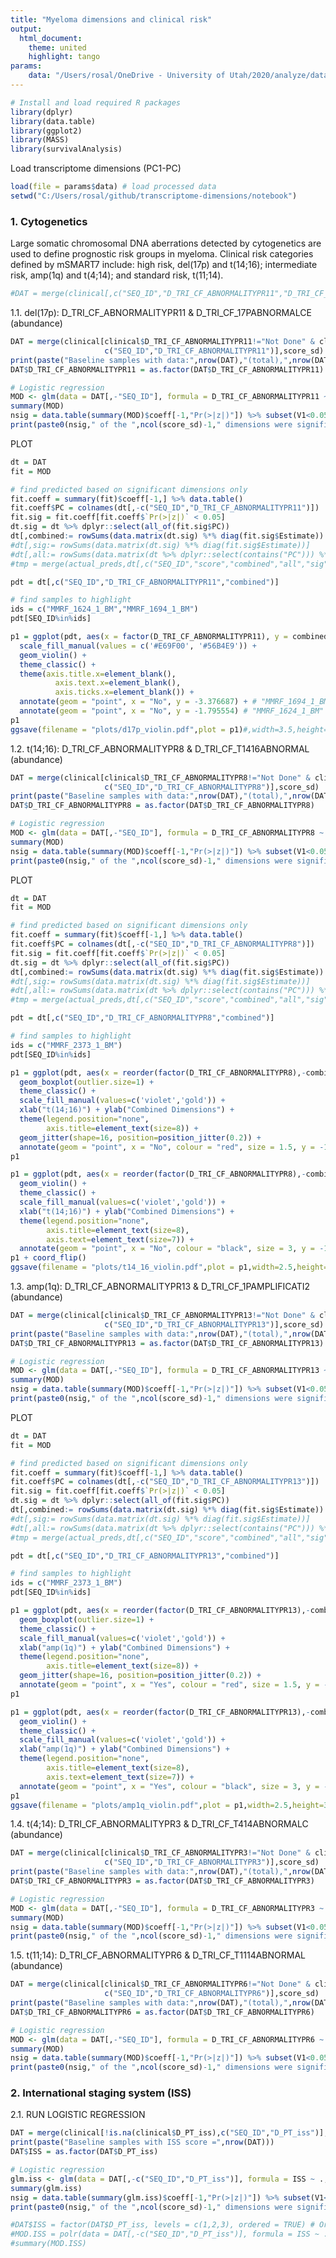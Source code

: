 ---
title: "Myeloma dimensions and clinical risk"
output:
  html_document:
    theme: united
    highlight: tango
params:
    data: "/Users/rosal/OneDrive - University of Utah/2020/analyze/data/transcriptome-dimensions/analysis/20200802_pipe_out.rdata"
---

```{r load_packages, message=F, include=F}
# Install and load required R packages
library(dplyr)
library(data.table)
library(ggplot2)
library(MASS)
library(survivalAnalysis)
```

Load transcriptome dimensions (PC1-PC)
```{r}
load(file = params$data) # load processed data
setwd("C:/Users/rosal/github/transcriptome-dimensions/notebook")
```

### 1. Cytogenetics
Large somatic chromosomal DNA aberrations detected by cytogenetics are used to define prognostic risk groups in myeloma. Clinical risk categories defined by mSMART7 include: high risk, del(17p) and t(14;16); intermediate risk, amp(1q) and t(4;14); and standard risk, t(11;14). 
```{r}
#DAT = merge(clinical[,c("SEQ_ID","D_TRI_CF_ABNORMALITYPR11","D_TRI_CF_ABNORMALITYPR8","D_TRI_CF_ABNORMALITYPR13","D_TRI_CF_ABNORMALITYPR3","D_TRI_CF_ABNORMALITYPR6")],score_sd)
```

1.1. del(17p): D_TRI_CF_ABNORMALITYPR11 & D_TRI_CF_17PABNORMALCE (abundance)
```{r}
DAT = merge(clinical[clinical$D_TRI_CF_ABNORMALITYPR11!="Not Done" & clinical$D_TRI_CF_ABNORMALITYPR11!="",
                     c("SEQ_ID","D_TRI_CF_ABNORMALITYPR11")],score_sd)
print(paste("Baseline samples with data:",nrow(DAT),"(total),",nrow(DAT[DAT$D_TRI_CF_ABNORMALITYPR11=="Yes"]),"(+),",nrow(DAT[DAT$D_TRI_CF_ABNORMALITYPR11=="No"]),"(-)"))
DAT$D_TRI_CF_ABNORMALITYPR11 = as.factor(DAT$D_TRI_CF_ABNORMALITYPR11)

# Logistic regression
MOD <- glm(data = DAT[,-"SEQ_ID"], formula = D_TRI_CF_ABNORMALITYPR11 ~ ., family = "binomial")
summary(MOD)
nsig = data.table(summary(MOD)$coeff[-1,"Pr(>|z|)"]) %>% subset(V1<0.05) %>% nrow() # Count sig dimensions in model
print(paste0(nsig," of the ",ncol(score_sd)-1," dimensions were significat at p < 0.05 in the combined model"))
```
PLOT
```{r}
dt = DAT
fit = MOD

# find predicted based on significant dimensions only
fit.coeff = summary(fit)$coeff[-1,] %>% data.table()
fit.coeff$PC = colnames(dt[,-c("SEQ_ID","D_TRI_CF_ABNORMALITYPR11")])
fit.sig = fit.coeff[fit.coeff$`Pr(>|z|)` < 0.05]
dt.sig = dt %>% dplyr::select(all_of(fit.sig$PC))
dt[,combined:= rowSums(data.matrix(dt.sig) %*% diag(fit.sig$Estimate)) + summary(fit)$coeff[1,1]]
#dt[,sig:= rowSums(data.matrix(dt.sig) %*% diag(fit.sig$Estimate))]
#dt[,all:= rowSums(data.matrix(dt %>% dplyr::select(contains("PC"))) %*% diag(fit.coeff$Estimate)) + summary(fit)$coeff[1,1]]
#tmp = merge(actual_preds,dt[,c("SEQ_ID","score","combined","all","sig")],by="SEQ_ID")

pdt = dt[,c("SEQ_ID","D_TRI_CF_ABNORMALITYPR11","combined")]

# find samples to highlight
ids = c("MMRF_1624_1_BM","MMRF_1694_1_BM")
pdt[SEQ_ID%in%ids]

p1 = ggplot(pdt, aes(x = factor(D_TRI_CF_ABNORMALITYPR11), y = combined, fill = D_TRI_CF_ABNORMALITYPR11)) +
  scale_fill_manual(values = c('#E69F00', '#56B4E9')) +
  geom_violin() +
  theme_classic() + 
  theme(axis.title.x=element_blank(),
          axis.text.x=element_blank(),
          axis.ticks.x=element_blank()) +
  annotate(geom = "point", x = "No", y = -3.376687) + # "MMRF_1694_1_BM"
  annotate(geom = "point", x = "No", y = -1.795554) # "MMRF_1624_1_BM"
p1
ggsave(filename = "plots/d17p_violin.pdf",plot = p1)#,width=3.5,height=3.5)
```

1.2. t(14;16): D_TRI_CF_ABNORMALITYPR8 & D_TRI_CF_T1416ABNORMAL (abundance)
```{r}
DAT = merge(clinical[clinical$D_TRI_CF_ABNORMALITYPR8!="Not Done" & clinical$D_TRI_CF_ABNORMALITYPR8!="",
                     c("SEQ_ID","D_TRI_CF_ABNORMALITYPR8")],score_sd)
print(paste("Baseline samples with data:",nrow(DAT),"(total),",nrow(DAT[DAT$D_TRI_CF_ABNORMALITYPR8=="Yes"]),"(+),",nrow(DAT[DAT$D_TRI_CF_ABNORMALITYPR8=="No"]),"(-)"))
DAT$D_TRI_CF_ABNORMALITYPR8 = as.factor(DAT$D_TRI_CF_ABNORMALITYPR8)

# Logistic regression
MOD <- glm(data = DAT[,-"SEQ_ID"], formula = D_TRI_CF_ABNORMALITYPR8 ~ ., family = "binomial")
summary(MOD)
nsig = data.table(summary(MOD)$coeff[-1,"Pr(>|z|)"]) %>% subset(V1<0.05) %>% nrow() # Count sig dimensions in model
print(paste0(nsig," of the ",ncol(score_sd)-1," dimensions were significat at p < 0.05 in the combined model"))
```
PLOT
```{r}
dt = DAT
fit = MOD

# find predicted based on significant dimensions only
fit.coeff = summary(fit)$coeff[-1,] %>% data.table()
fit.coeff$PC = colnames(dt[,-c("SEQ_ID","D_TRI_CF_ABNORMALITYPR8")])
fit.sig = fit.coeff[fit.coeff$`Pr(>|z|)` < 0.05]
dt.sig = dt %>% dplyr::select(all_of(fit.sig$PC))
dt[,combined:= rowSums(data.matrix(dt.sig) %*% diag(fit.sig$Estimate)) + summary(fit)$coeff[1,1]]
#dt[,sig:= rowSums(data.matrix(dt.sig) %*% diag(fit.sig$Estimate))]
#dt[,all:= rowSums(data.matrix(dt %>% dplyr::select(contains("PC"))) %*% diag(fit.coeff$Estimate)) + summary(fit)$coeff[1,1]]
#tmp = merge(actual_preds,dt[,c("SEQ_ID","score","combined","all","sig")],by="SEQ_ID")

pdt = dt[,c("SEQ_ID","D_TRI_CF_ABNORMALITYPR8","combined")]

# find samples to highlight
ids = c("MMRF_2373_1_BM")
pdt[SEQ_ID%in%ids]

p1 = ggplot(pdt, aes(x = reorder(factor(D_TRI_CF_ABNORMALITYPR8),-combined), y = combined, fill = D_TRI_CF_ABNORMALITYPR8)) +
  geom_boxplot(outlier.size=1) +
  theme_classic() + 
  scale_fill_manual(values=c('violet','gold')) +
  xlab("t(14;16)") + ylab("Combined Dimensions") +
  theme(legend.position="none",
        axis.title=element_text(size=8)) +
  geom_jitter(shape=16, position=position_jitter(0.2)) +
  annotate(geom = "point", x = "No", colour = "red", size = 1.5, y = -1.421371) # "MMRF_2373_1_BM"
p1

p1 = ggplot(pdt, aes(x = reorder(factor(D_TRI_CF_ABNORMALITYPR8),-combined), y = combined, fill = D_TRI_CF_ABNORMALITYPR8)) +
  geom_violin() +
  theme_classic() + 
  scale_fill_manual(values=c('violet','gold')) +
  xlab("t(14;16)") + ylab("Combined Dimensions") +
  theme(legend.position="none",
        axis.title=element_text(size=8),
        axis.text=element_text(size=7)) +
  annotate(geom = "point", x = "No", colour = "black", size = 3, y = -1.421371) # "MMRF_2373_1_BM"
p1 + coord_flip()
ggsave(filename = "plots/t14_16_violin.pdf",plot = p1,width=2.5,height=3.5)
```


1.3. amp(1q): D_TRI_CF_ABNORMALITYPR13 & D_TRI_CF_1PAMPLIFICATI2 (abundance)
```{r}
DAT = merge(clinical[clinical$D_TRI_CF_ABNORMALITYPR13!="Not Done" & clinical$D_TRI_CF_ABNORMALITYPR13!="",
                     c("SEQ_ID","D_TRI_CF_ABNORMALITYPR13")],score_sd)
print(paste("Baseline samples with data:",nrow(DAT),"(total),",nrow(DAT[DAT$D_TRI_CF_ABNORMALITYPR13=="Yes"]),"(+),",nrow(DAT[DAT$D_TRI_CF_ABNORMALITYPR13=="No"]),"(-)"))
DAT$D_TRI_CF_ABNORMALITYPR13 = as.factor(DAT$D_TRI_CF_ABNORMALITYPR13)

# Logistic regression
MOD <- glm(data = DAT[,-"SEQ_ID"], formula = D_TRI_CF_ABNORMALITYPR13 ~ ., family = "binomial")
summary(MOD)
nsig = data.table(summary(MOD)$coeff[-1,"Pr(>|z|)"]) %>% subset(V1<0.05) %>% nrow() # Count sig dimensions in model
print(paste0(nsig," of the ",ncol(score_sd)-1," dimensions were significat at p < 0.05 in the combined model"))
```

PLOT
```{r}
dt = DAT
fit = MOD

# find predicted based on significant dimensions only
fit.coeff = summary(fit)$coeff[-1,] %>% data.table()
fit.coeff$PC = colnames(dt[,-c("SEQ_ID","D_TRI_CF_ABNORMALITYPR13")])
fit.sig = fit.coeff[fit.coeff$`Pr(>|z|)` < 0.05]
dt.sig = dt %>% dplyr::select(all_of(fit.sig$PC))
dt[,combined:= rowSums(data.matrix(dt.sig) %*% diag(fit.sig$Estimate)) + summary(fit)$coeff[1,1]]
#dt[,sig:= rowSums(data.matrix(dt.sig) %*% diag(fit.sig$Estimate))]
#dt[,all:= rowSums(data.matrix(dt %>% dplyr::select(contains("PC"))) %*% diag(fit.coeff$Estimate)) + summary(fit)$coeff[1,1]]
#tmp = merge(actual_preds,dt[,c("SEQ_ID","score","combined","all","sig")],by="SEQ_ID")

pdt = dt[,c("SEQ_ID","D_TRI_CF_ABNORMALITYPR13","combined")]

# find samples to highlight
ids = c("MMRF_2373_1_BM")
pdt[SEQ_ID%in%ids]

p1 = ggplot(pdt, aes(x = reorder(factor(D_TRI_CF_ABNORMALITYPR13),-combined), y = combined, fill = D_TRI_CF_ABNORMALITYPR13)) +
  geom_boxplot(outlier.size=1) +
  theme_classic() + 
  scale_fill_manual(values=c('violet','gold')) +
  xlab("amp(1q)") + ylab("Combined Dimensions") +
  theme(legend.position="none",
        axis.title=element_text(size=8)) +
  geom_jitter(shape=16, position=position_jitter(0.2)) +
  annotate(geom = "point", x = "Yes", colour = "red", size = 1.5, y = -0.402793) # "MMRF_2373_1_BM"
p1

p1 = ggplot(pdt, aes(x = reorder(factor(D_TRI_CF_ABNORMALITYPR13),-combined), y = combined, fill = D_TRI_CF_ABNORMALITYPR13)) +
  geom_violin() +
  theme_classic() + 
  scale_fill_manual(values=c('violet','gold')) +
  xlab("amp(1q)") + ylab("Combined Dimensions") +
  theme(legend.position="none",
        axis.title=element_text(size=8),
        axis.text=element_text(size=7)) +
  annotate(geom = "point", x = "Yes", colour = "black", size = 3, y = -0.402793) # "MMRF_2373_1_BM"
p1
ggsave(filename = "plots/amp1q_violin.pdf",plot = p1,width=2.5,height=3.5)
```

1.4. t(4;14): D_TRI_CF_ABNORMALITYPR3 & D_TRI_CF_T414ABNORMALC (abundance)
```{r}
DAT = merge(clinical[clinical$D_TRI_CF_ABNORMALITYPR3!="Not Done" & clinical$D_TRI_CF_ABNORMALITYPR3!="",
                     c("SEQ_ID","D_TRI_CF_ABNORMALITYPR3")],score_sd)
print(paste("Baseline samples with data:",nrow(DAT),"(total),",nrow(DAT[DAT$D_TRI_CF_ABNORMALITYPR3=="Yes"]),"(+),",nrow(DAT[DAT$D_TRI_CF_ABNORMALITYPR3=="No"]),"(-)"))
DAT$D_TRI_CF_ABNORMALITYPR3 = as.factor(DAT$D_TRI_CF_ABNORMALITYPR3)

# Logistic regression
MOD <- glm(data = DAT[,-"SEQ_ID"], formula = D_TRI_CF_ABNORMALITYPR3 ~ ., family = "binomial")
summary(MOD)
nsig = data.table(summary(MOD)$coeff[-1,"Pr(>|z|)"]) %>% subset(V1<0.05) %>% nrow() # Count sig dimensions in model
print(paste0(nsig," of the ",ncol(score_sd)-1," dimensions were significat at p < 0.05 in the combined model"))
```

1.5. t(11;14): D_TRI_CF_ABNORMALITYPR6 & D_TRI_CF_T1114ABNORMAL (abundance)
```{r}
DAT = merge(clinical[clinical$D_TRI_CF_ABNORMALITYPR6!="Not Done" & clinical$D_TRI_CF_ABNORMALITYPR6!="",
                     c("SEQ_ID","D_TRI_CF_ABNORMALITYPR6")],score_sd)
print(paste("Baseline samples with data:",nrow(DAT),"(total),",nrow(DAT[DAT$D_TRI_CF_ABNORMALITYPR6=="Yes"]),"(+),",nrow(DAT[DAT$D_TRI_CF_ABNORMALITYPR6=="No"]),"(-)"))
DAT$D_TRI_CF_ABNORMALITYPR6 = as.factor(DAT$D_TRI_CF_ABNORMALITYPR6)

# Logistic regression
MOD <- glm(data = DAT[,-"SEQ_ID"], formula = D_TRI_CF_ABNORMALITYPR6 ~ ., family = "binomial")
summary(MOD)
nsig = data.table(summary(MOD)$coeff[-1,"Pr(>|z|)"]) %>% subset(V1<0.05) %>% nrow() # Count sig dimensions in model
print(paste0(nsig," of the ",ncol(score_sd)-1," dimensions were significat at p < 0.05 in the combined model"))
```


### 2. International staging system (ISS)
2.1. RUN LOGISTIC REGRESSION
```{r}
DAT = merge(clinical[!is.na(clinical$D_PT_iss),c("SEQ_ID","D_PT_iss")],score_sd) # Remove samples with missing ISS values
print(paste("Baseline samples with ISS score =",nrow(DAT)))
DAT$ISS = as.factor(DAT$D_PT_iss)

# Logistic regression
glm.iss <- glm(data = DAT[,-c("SEQ_ID","D_PT_iss")], formula = ISS ~ ., family = "binomial")
summary(glm.iss)
nsig = data.table(summary(glm.iss)$coeff[-1,"Pr(>|z|)"]) %>% subset(V1<0.05) %>% nrow() # Count sig dimensions in model
print(paste0(nsig," of the ",ncol(score_sd)-1," dimensions were significat at p < 0.05 in the combined model"))

#DAT$ISS = factor(DAT$D_PT_iss, levels = c(1,2,3), ordered = TRUE) # Order dependent variable
#MOD.ISS = polr(data = DAT[,-c("SEQ_ID","D_PT_iss")], formula = ISS ~ ., Hess = T) # Ordinal logistic regression model
#summary(MOD.ISS)
```

